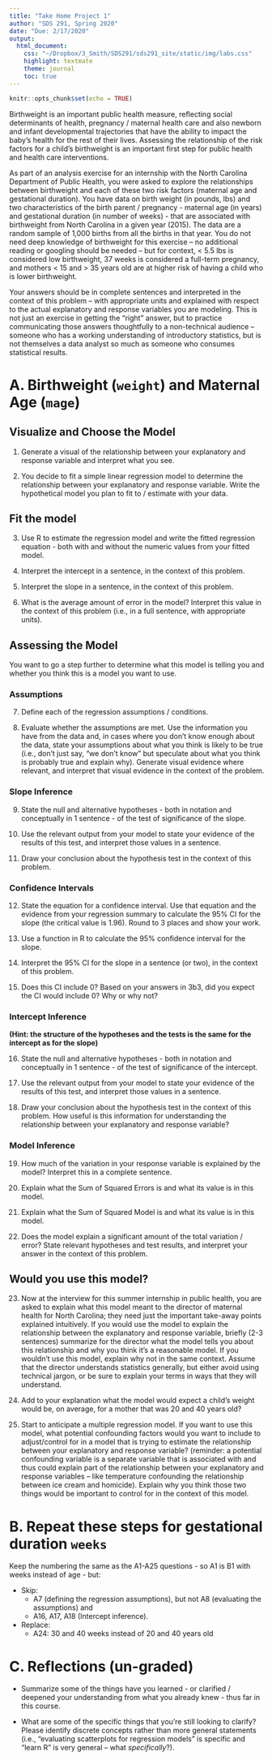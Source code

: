 ```yaml
---
title: "Take Home Project 1"
author: "SDS 291, Spring 2020"
date: "Due: 2/17/2020"
output:
  html_document:
    css: "~/Dropbox/3_Smith/SDS291/sds291_site/static/img/labs.css"
    highlight: textmate
    theme: journal
    toc: true
---
```


```r
knitr::opts_chunk$set(echo = TRUE)
```

Birthweight is an important public health measure, reflecting social determinants of health, pregnancy / maternal health care and also newborn and infant developmental trajectories that have the ability to impact the baby's health for the rest of their lives. Assessing the relationship of the risk factors for a child's birthweight is an important first step for public health and health care interventions. 

As part of an analysis exercise for an internship with the North Carolina Department of Public Health, you were asked to explore the relationships between birthweight and each of these two risk factors (maternal age and gestational duration). You have data on birth weight (in pounds, lbs) and two characteristics of the birth parent / pregnancy - maternal age (in years) and gestational duration (in number of weeks) - that are associated with birthweight from North Carolina in a given year (2015). The data are a random sample of 1,000 births from all the births in that year. You do not need deep knowledge of birthweight for this exercise -- no additional reading or googling should be needed -- but for context, < 5.5 lbs is considered low birthweight, 37 weeks is considered a full-term pregnancy, and mothers < 15 and > 35 years old are at higher risk of having a child who is lower birthweight.

Your answers should be in complete sentences and interpreted in the context of this problem -- with appropriate units and explained with respect to the actual explanatory and response variables you are modeling. This is not just an exercise in getting the "right" answer, but to practice communicating those answers thoughtfully to a non-technical audience -- someone who has a working understanding of introductory statistics, but is not themselves a data analyst so much as someone who consumes statistical results.

# A. Birthweight (`weight`) and Maternal Age (`mage`)

## Visualize and Choose the Model
1. Generate a visual of the relationship between your explanatory and response variable and interpret what you see.

2. You decide to fit a simple linear regression model to determine the relationship between your explanatory and response variable. Write the hypothetical model you plan to fit to / estimate with your data.

## Fit the model

3. Use R to estimate the regression model and write the fitted regression equation - both with and without the numeric values from your fitted model.

4. Interpret the intercept in a sentence, in the context of this problem.

5. Interpret the slope in a sentence, in the context of this problem.

6. What is the average amount of error in the model?  Interpret this value in the context of this problem (i.e., in a full sentence, with appropriate units).

## Assessing the Model

You want to go a step further to determine what this model is telling you and whether you think this is a model you want to use.

### Assumptions

7. Define each of the regression assumptions / conditions.

8. Evaluate whether the assumptions are met. Use the information you have from the data and, in cases where you don't know enough about the data, state your assumptions about what you think is likely to be true (i.e., don't just say, "we don't know" but speculate about what you think is probably true and explain why). Generate visual evidence where relevant, and interpret that visual evidence in the context of the problem.

### Slope Inference

9. State the null and alternative hypotheses - both in notation and conceptually in 1 sentence - of the test of significance of the slope. 

10. Use the relevant output from your model to state your evidence of the results of this test, and interpret those values in a sentence.

11. Draw your conclusion about the hypothesis test in the context of this problem.

### Confidence Intervals
 
12. State the equation for a confidence interval. Use that equation and the evidence from your regression summary to calculate the 95% CI for the slope (the critical value is 1.96). Round to 3 places and show your work.

13. Use a function in R to calculate the 95% confidence interval for the slope.

14. Interpret the 95% CI for the slope in a sentence (or two), in the context of this problem.

15. Does this CI include 0? Based on your answers in 3b3, did you expect the CI would include 0? Why or why not?

### Intercept Inference

**(Hint: the structure of the hypotheses and the tests is the same for the intercept as for the slope)**

16. State the null and alternative hypotheses - both in notation and conceptually in 1 sentence - of the test of significance of the intercept.

17. Use the relevant output from your model to state your evidence of the results of this test, and interpret those values in a sentence.

18. Draw your conclusion about the hypothesis test in the context of this problem. How useful is this information for understanding the relationship between your explanatory and response variable?

### Model Inference

19. How much of the variation in your response variable is explained by the model? Interpret this in a complete sentence.

20. Explain what the Sum of Squared Errors is and what its value is in this model.

21. Explain what the Sum of Squared Model is and what its value is in this model.

22. Does the model explain a significant amount of the total variation / error? State relevant hypotheses and test results, and interpret your answer in the context of this problem.

## Would you use this model?

23. Now at the interview for this summer internship in public health, you are asked to explain what this model meant to the director of maternal health for  North Carolina; they need just the important take-away points explained intuitively. If you would use the model to explain the relationship between the explanatory and response variable, briefly (2-3 sentences) summarize for the director what the model tells you about this relationship and why you think it's a reasonable model. If you wouldn't use this model, explain why not in the same context.  Assume that the director understands statistics generally, but either avoid using technical jargon, or be sure to explain your terms in ways that they will understand.

24. Add to your explanation what the model would expect a child's weight would be, on average, for a mother that was 20 and 40 years old?

25. Start to anticipate a multiple regression model. If you want to use this model, what potential confounding factors would you want to include to adjust/control for in a model that is trying to estimate the relationship between your explanatory and response variable? (reminder: a potential confounding variable is a separate variable that is associated with and thus could explain part of the relationship between your explanatory and response variables -- like temperature confounding the relationship between ice cream and homicide). Explain why you think those two things would be important to control for in the context of this model.

# B. Repeat these steps for gestational duration `weeks`

Keep the numbering the same as the A1-A25 questions - so A1 is B1 with weeks instead of age - but:

- Skip:
    - A7 (defining the regression assumptions), but not A8 (evaluating the assumptions) and 
    - A16, A17, A18 (Intercept inference). 
- Replace:
    - A24: 30 and 40 weeks instead of 20 and 40 years old

# C. Reflections (un-graded)

- Summarize some of the things have you learned - or clarified / deepened your understanding from what you already knew - thus far in this course.

- What are some of the specific things that you're still looking to clarify? Please identify discrete concepts rather than more general statements (i.e., "evaluating scatterplots for regression models" is specific and "learn R" is very general -- what *specifically*?).

